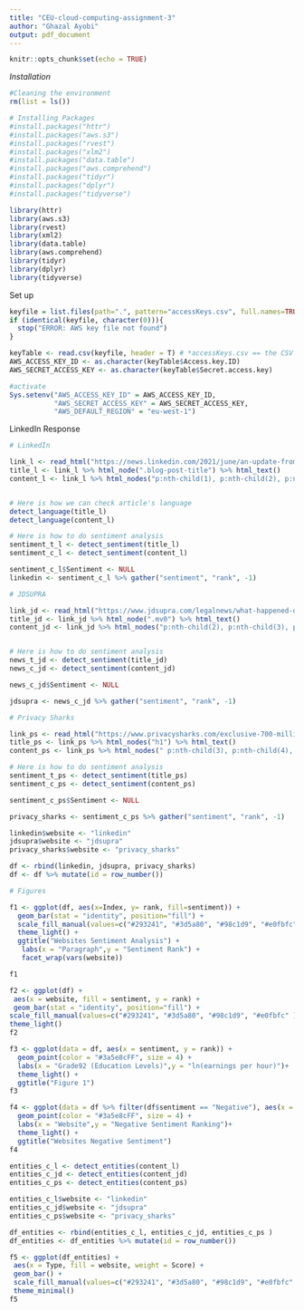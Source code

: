 ```yaml
---
title: "CEU-cloud-computing-assignment-3"
author: "Ghazal Ayobi"
output: pdf_document
---
```


```r
knitr::opts_chunk$set(echo = TRUE)
```

*Installation*
```r
#Cleaning the environment 
rm(list = ls())

# Installing Packages
#install.packages("httr")
#install.packages("aws.s3")
#install.packages("rvest")
#install.packages("xlm2")
#install.packages("data.table")
#install.packages("aws.comprehend")
#install.packages("tidyr")
#install.packages("dplyr")
#install.packages("tidyverse")

library(httr)
library(aws.s3)
library(rvest)
library(xml2)
library(data.table)
library(aws.comprehend)
library(tidyr)
library(dplyr)
library(tidyverse)

```


Set up
```r
keyfile = list.files(path=".", pattern="accessKeys.csv", full.names=TRUE)
if (identical(keyfile, character(0))){
  stop("ERROR: AWS key file not found")
} 

keyTable <- read.csv(keyfile, header = T) # *accessKeys.csv == the CSV downloaded from AWS containing your Access & Secret keys
AWS_ACCESS_KEY_ID <- as.character(keyTable$Access.key.ID)
AWS_SECRET_ACCESS_KEY <- as.character(keyTable$Secret.access.key)

#activate
Sys.setenv("AWS_ACCESS_KEY_ID" = AWS_ACCESS_KEY_ID,
           "AWS_SECRET_ACCESS_KEY" = AWS_SECRET_ACCESS_KEY,
           "AWS_DEFAULT_REGION" = "eu-west-1") 
```


LinkedIn Response
```r
# LinkedIn

link_l <- read_html("https://news.linkedin.com/2021/june/an-update-from-linkedin")
title_l <- link_l %>% html_node(".blog-post-title") %>% html_text()
content_l <- link_l %>% html_nodes("p:nth-child(1), p:nth-child(2), p:nth-child(2)") %>% html_text()


# Here is how we can check article's language
detect_language(title_l)
detect_language(content_l)

# Here is how to do sentiment analysis
sentiment_t_l <- detect_sentiment(title_l)
sentiment_c_l <- detect_sentiment(content_l)

sentiment_c_l$Sentiment <- NULL
linkedin <- sentiment_c_l %>% gather("sentiment", "rank", -1)

```

```r

# JDSUPRA

link_jd <- read_html("https://www.jdsupra.com/legalnews/what-happened-on-linkedin-3826345/")
title_jd <- link_jd %>% html_node(".mv0") %>% html_text()
content_jd <- link_jd %>% html_nodes("p:nth-child(2), p:nth-child(3), p:nth-child(5), p:nth-child(7), p:nth-child(8), .p:nth-child(9), p:nth-child(10), ul:nth-child(11), p:nth-child(12)") %>% html_text()


# Here is how to do sentiment analysis
news_t_jd <- detect_sentiment(title_jd)
news_c_jd <- detect_sentiment(content_jd)

news_c_jd$Sentiment <- NULL

jdsupra <- news_c_jd %>% gather("sentiment", "rank", -1)

```


```r
# Privacy Sharks

link_ps <- read_html("https://www.privacysharks.com/exclusive-700-million-linkedin-records-for-sale-on-hacker-forum-june-22nd-2021/")
title_ps <- link_ps %>% html_nodes("h1") %>% html_text()
content_ps <- link_ps %>% html_nodes(" p:nth-child(3), p:nth-child(4), p:nth-child(5), p:nth-child(6), p:nth-child(15), p:nth-child(16), p:nth-child(17), p:nth-child(18)") %>% html_text()

# Here is how to do sentiment analysis
sentiment_t_ps <- detect_sentiment(title_ps)
sentiment_c_ps <- detect_sentiment(content_ps)

sentiment_c_ps$Sentiment <- NULL

privacy_sharks <- sentiment_c_ps %>% gather("sentiment", "rank", -1)
```

```r
linkedin$website <- "linkedin" 
jdsupra$website <- "jdsupra" 
privacy_sharks$website <- "privacy_sharks" 

df <- rbind(linkedin, jdsupra, privacy_sharks)
df <- df %>% mutate(id = row_number())
```


```r
# Figures

f1 <- ggplot(df, aes(x=Index, y= rank, fill=sentiment)) +
  geom_bar(stat = "identity", position="fill") + 
  scale_fill_manual(values=c("#293241", "#3d5a80", "#98c1d9", "#e0fbfc" )) + 
  theme_light() +
  ggtitle("Websites Sentiment Analysis") +
   labs(x = "Paragraph",y = "Sentiment Rank") +
   facet_wrap(vars(website))

f1

```

```r
f2 <- ggplot(df) +
 aes(x = website, fill = sentiment, y = rank) +
 geom_bar(stat = "identity", position="fill") +
scale_fill_manual(values=c("#293241", "#3d5a80", "#98c1d9", "#e0fbfc" ))  + 
theme_light()
f2

```

```r
f3 <- ggplot(data = df, aes(x = sentiment, y = rank)) +
  geom_point(color = "#3a5e8cFF", size = 4) + 
  labs(x = "Grade92 (Education Levels)",y = "ln(earnings per hour)")+
  theme_light() +
  ggtitle("Figure 1")
f3

```


```r
f4 <- ggplot(data = df %>% filter(df$sentiment == "Negative"), aes(x = website, y = rank)) +
  geom_point(color = "#3a5e8cFF", size = 4) + 
  labs(x = "Website",y = "Negative Sentiment Ranking")+
  theme_light() +
  ggtitle("Websites Negative Sentiment")
f4
```



```r
entities_c_l <- detect_entities(content_l)
entities_c_jd <- detect_entities(content_jd)
entities_c_ps <- detect_entities(content_ps)

entities_c_l$website <- "linkedin"
entities_c_jd$website <- "jdsupra" 
entities_c_ps$website <- "privacy_sharks" 

df_entities <- rbind(entities_c_l, entities_c_jd, entities_c_ps )
df_entities <- df_entities %>% mutate(id = row_number())
```

```r

f5 <- ggplot(df_entities) +
 aes(x = Type, fill = website, weight = Score) +
 geom_bar() +
 scale_fill_manual(values=c("#293241", "#3d5a80", "#98c1d9", "#e0fbfc" )) +
 theme_minimal()
f5

```

